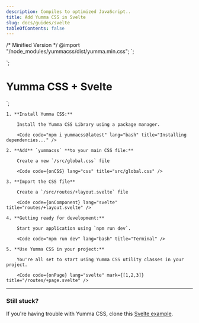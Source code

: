 ```yaml
---
description: Compiles to optimized JavaScript..
title: Add Yumma CSS in Svelte
slug: docs/guides/svelte
tableOfContents: false
---
```


/* Minified Version */
@import "/node_modules/yummacss/dist/yumma.min.css";
`;

<script>
</script>

<slot />
`;

<div class="h-1/1 ins">
    <h1 class="fs-xxl fw-500 tc-pink">Yumma CSS + Svelte</h1>
</div>
`;

<Steps>

    1. **Install Yumma CSS:**

        Install the Yumma CSS Library using a package manager.

        <Code code="npm i yummacss@latest" lang="bash" title="Installing dependencies..." />

    2. **Add** `yummacss` **to your main CSS file:**

        Create a new `/src/global.css` file

        <Code code={onCSS} lang="css" title="src/global.css" />

    3. **Import the CSS file**

        Create a `/src/routes/+layout.svelte` file

        <Code code={onComponent} lang="svelte" title="routes/+layout.svelte" />

    4. **Getting ready for development:**

        Start your application using `npm run dev`.

        <Code code="npm run dev" lang="bash" title="Terminal" />

    5. **Use Yumma CSS in your project:**

        You're all set to start using Yumma CSS utility classes in your project.

        <Code code={onPage} lang="svelte" mark={[1,2,3]} title="/routes/+page.svelte" />

</Steps>

---

### Still stuck?

If you're having trouble with Yumma CSS, clone this [Svelte example](https://github.com/yumma-lib/svelte-yummacss-example.git).

<Code
  code="git clone https://github.com/yumma-lib/svelte-yummacss-example.git"
  lang="bash"
  title="Cloning repository..."
/>
